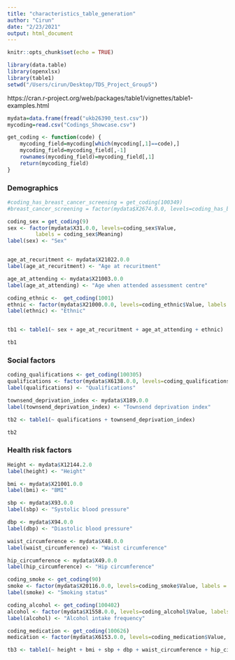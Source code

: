 ```yaml
---
title: "characteristics_table_generation"
author: "Cirun"
date: "2/23/2021"
output: html_document
---
```


```r
knitr::opts_chunk$set(echo = TRUE)
```

```r
library(data.table)
library(openxlsx)
library(table1)
setwd("/Users/cirun/Desktop/TDS_Project_Group5")
```

https://cran.r-project.org/web/packages/table1/vignettes/table1-examples.html

```r
mydata=data.frame(fread("ukb26390_test.csv"))
mycoding=read.csv("Codings_Showcase.csv")
```

```r
get_coding <- function(code) {
    mycoding_field=mycoding[which(mycoding[,1]==code),]
    mycoding_field=mycoding_field[,-1]
    rownames(mycoding_field)=mycoding_field[,1]
    return(mycoding_field)
}
```

### Demographics
```r

#coding_has_breast_cancer_screening = get_coding(100349)
#breast_cancer_screening = factor(mydata$X2674.0.0, levels=coding_has_breast_cancer_screening$Value, labels = coding_has_breast_cancer_screening$Meaning)

coding_sex = get_coding(9)
sex <- factor(mydata$X31.0.0, levels=coding_sex$Value,
         labels = coding_sex$Meaning)
label(sex) <- "Sex"


age_at_recuritment <- mydata$X21022.0.0
label(age_at_recuritment) <- "Age at recuritment"

age_at_attending <- mydata$X21003.0.0
label(age_at_attending) <- "Age when attended assessment centre"

coding_ethnic <-  get_coding(1001)
ethnic <- factor(mydata$X21000.0.0, levels=coding_ethnic$Value, labels = coding_ethnic$Meaning)
label(ethnic) <- "Ethnic"


tb1 <- table1(~ sex + age_at_recuritment + age_at_attending + ethnic)

tb1
```

### Social factors
```r
coding_qualifications <- get_coding(100305)
qualifications <- factor(mydata$X6138.0.0, levels=coding_qualifications$Value, labels = coding_qualifications$Meaning)
label(qualifications) <- "Qualifications"

townsend_deprivation_index <- mydata$X189.0.0
label(townsend_deprivation_index) <- "Townsend deprivation index"

tb2 <- table1(~ qualifications + townsend_deprivation_index)

tb2
```

### Health risk factors
```r
Height <- mydata$X12144.2.0
label(height) <- "Height"

bmi <- mydata$X21001.0.0
label(bmi) <- "BMI"

sbp <- mydata$X93.0.0
label(sbp) <- "Systolic blood pressure"

dbp <- mydata$X94.0.0
label(dbp) <- "Diastolic blood pressure"

waist_circumference <- mydata$X48.0.0
label(waist_circumference) <- "Waist circumference"

hip_circumference <- mydata$X49.0.0
label(hip_circumference) <- "Hip circumference"

coding_smoke <- get_coding(90)
smoke <- factor(mydata$X20116.0.0, levels=coding_smoke$Value, labels = coding_smoke$Meaning)
label(smoke) <- "Smoking status"

coding_alcohol <- get_coding(100402)
alcohol <- factor(mydata$X1558.0.0, levels=coding_alcohol$Value, labels = coding_alcohol$Meaning)
label(alcohol) <- "Alcohol intake frequency"

coding_medication <- get_coding(100626)
medication <- factor(mydata$X6153.0.0, levels=coding_medication$Value, labels = coding_medication$Meaning)

tb3 <- table1(~ height + bmi + sbp + dbp + waist_circumference + hip_circumference + smoke + alcohol + medication)
```